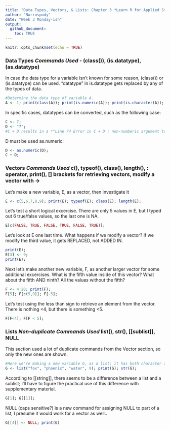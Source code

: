 ```yaml
---
title: "Data Types, Vectors, & Lists: Chapter 3 *Learn R for Applied Statistics : With Data Visualizations, Regressions, and Statistics*"
author: "Nurrospody"
date: "Week 3 Monday-ish"
output:
  github_document:
    toc: TRUE
---
```


```r
knitr::opts_chunk$set(echo = TRUE)
```

### Data Types *Commands Used* - (class()), (is.datatype), (as.datatype)
In case the data type for a variable isn't known for some reason, (class()) or (is.datatype) can be used.  "datatype" in is.datatype gets replaced by any of the types of data.
```r
#Determine the data type of variable A.
A <- 1; print(class(A)); print(is.numeric(A)); print(is.character(A)); print(is.logical(A))
```
In specific cases, datatypes can be converted, such as the following case:
```r
C <- 7;
D <- "7"; 
#C + D results in a *"Line 74 Error in C + D : non-numberic argument to binary operator Calls"* and halts the Excecution.
```
  D must be used as.numeric:
```r
D <- as.numeric(D);
C + D;
```

### Vectors *Commands Used* c(), typeof(), class(), length(), : operator, print(), [] brackets for retrieving vectors, modify a vector with ->

Let's make a new variable, E, as a vector, then investigate it
```r
E <- c(5,6,7,8,9); print(E); typeof(E); class(E); length(E);

```
Let's test a short logical excercise. There are only 5 values in E, but I typed out 6 true/false values, so the last one is NA.
```r
E[c(FALSE, TRUE, FALSE, TRUE, FALSE, TRUE)];
```
Let's look at E one last time.  What happens if we modify a vector?  If we modify the third value, it gets REPLACED, not ADDED IN.
```r
print(E);
E[3] <- 9;
print(E);
```
Next let's make another new variable, F, as another larger vector for some additional excercises.  What is the fifth value inside of this vector?  What about the fifth AND ninth?  All the values without the fifth?
```r
F <- 4:20; print(F);
F[5]; F[c(5,9)]; F[-5];
```
Let's test using the less than sign to retrieve an element from the vector.  There is nothing <4, but there is something <5.
```r
F[F<4]; F[F < 5];
```
### Lists *Non-duplicate Commands Used* list(), str(), [[sublist]], NULL  
This section used a lot of duplicate commands from the Vector section, so only the new ones are shown.
```r
#Here we're making a new variable G, as a list; it has both character and numeric data types inside of it (something a vector cannot do).
G <- list("fox", "phoenix", "water", 9); print(G); str(G);
```
According to [[string]], there seems to be a difference between a list and a sublist; I'll have to figure the practical use of this difference with supplementary material.
```r
G[1]; G[[1]];
```
NULL (caps sensitive?) is a new command for assigning NULL to part of a list, I presume it would work for a vector as well..
```r
G[[4]] <- NULL; print(G)
```

